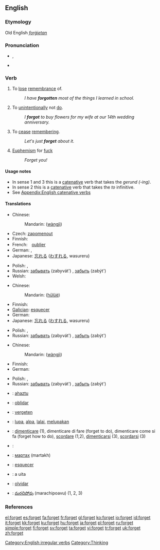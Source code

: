 ==English==

{{rank|author|authority|pleasant|861|forget|break|Roman|wise}}

===Etymology===
Old English ''[[forġietan]]''

===Pronunciation===
* {{IPA|/ˈfoːget/}}, {{SAMPA|/"fo:get/}}
* {{audio|en-us-forget.ogg|Audio (US)}}

===Verb===
{{en-verb|forgets|forgetting|forgot|forgotten}}

# {{transitive}} To [[lose]] [[remembrance]] of.
#: ''I have '''forgotten''' most of the things I learned in school.''
# {{transitive}} To [[unintentionally]] not [[do]].
#: ''I '''forgot''' to buy flowers for my wife at our 14th wedding anniversary.''
# {{intransitive}} To [[cease]] [[remembering]].
#: ''Let's just '''forget''' about it.''
# {{rfv-sense}} [[Euphemism]] for [[fuck]]
#: ''Forget you!''

====Usage notes====
* In sense 1 and 3 this is a [[catenative]] verb that takes the ''gerund (-ing)''.
* In sense 2 this is a [[catenative]] verb that takes the ''to'' infinitive.
* See [[Appendix:English catenative verbs]]

====Translations====
{{trans-top|to lose remembrance of}}
* Chinese:
*:Mandarin: {{zh-ts|忘記|忘记}} ([[wàng]][[jì]])
* Czech: [[zapomenout]]
* Finnish: {{t+|fi|unohtaa}}
* French:　[[oublier]]
* German: {{t|de|verlernen}}, {{t+|de|vergessen}}
* Japanese: [[忘れる]] ([[わすれる]], wasureru)
{{trans-mid}}
* Polish: {{t|pl|zapominać}} {{impf}}, {{t|pl|zapomnieć}} {{pf}}
* Russian: [[забывать]] (zabyvát') {{impf}}, [[забыть]] (zabýt') {{pf}}
* Welsh: {{t-|cy|anghofio|xs=Welsh}}
{{trans-bottom}}

{{trans-top|to unintentionally not do}}
* Chinese:
*:Mandarin: {{zh-ts|忽略|忽略}} ([[hū]][[lüè]])
* Finnish: {{t+|fi|unohtaa}}
* [[Galician]]: [[esquecer]]
* German: {{t+|de|vergessen}}
* Japanese: [[忘れる]] ([[わすれる]], wasureru)
{{trans-mid}}
* Polish: {{t|pl|zapominać}} {{impf}}, {{t|pl|zapomnieć}} {{pf}}
* Russian: [[забывать]] (zabyvát') {{impf}}, [[забыть]] (zabýt') {{pf}}
{{trans-bottom}}

{{trans-top|to cease remembering}}
* Chinese:
*:Mandarin: {{zh-ts|忘記|忘记}} ([[wàng]][[jì]])
* Finnish: {{t+|fi|unohtaa}}
* German: {{t+|de|vergessen}}
{{trans-mid}}
* Polish: {{t|pl|zapominać}} {{impf}}, {{t|pl|zapomnieć}} {{pf}}
* Russian: [[забывать]] (zabyvát') {{impf}}, [[забыть]] (zabýt') {{pf}}
{{trans-bottom}}

{{checktrans}}
{{trans-top|translations to be checked}}
* {{ttbc|Basque}}: [[ahaztu]]
* {{ttbc|Catalan}}: [[oblidar]]
* {{ttbc|Dutch}}: [[vergeten]]
* {{ttbc|Indonesian}}: [[lupa]], [[alpa]], [[lalai]], [[lupa|melupakan]]
* {{ttbc|Italian}}: [[dimenticare]] (1), dimenticare di fare (forget to do), dimenticare come si fa (forget how to do), [[scordare]] (1,2), [[dimenticarsi]] (3), [[scordarsi]] (3)
* {{ttbc|Kurdish}}: {{KUchar|[[له‌بیربوون]]}}
* {{ttbc|Mongolian}}: [[мартах]] (martakh)
* {{ttbc|Portuguese}}: [[esquecer]]
* {{ttbc|Romanian}}: a uita
* {{ttbc|Spanish}}: [[olvidar]]
* {{ttbc|Telugu}}: [[మరచిపోవు]] (marachipoavu) (1, 2, 3)
{{trans-bottom}}

===References===
{{R:Century 1911}}
{{R:Webster 1913}}

[[Category:English irregular verbs]]
[[Category:Thinking]]

[[el:forget]]
[[es:forget]]
[[fa:forget]]
[[fr:forget]]
[[gl:forget]]
[[ko:forget]]
[[io:forget]]
[[id:forget]]
[[it:forget]]
[[kk:forget]]
[[ku:forget]]
[[hu:forget]]
[[ja:forget]]
[[pl:forget]]
[[ru:forget]]
[[simple:forget]]
[[fi:forget]]
[[sv:forget]]
[[ta:forget]]
[[vi:forget]]
[[tr:forget]]
[[uk:forget]]
[[zh:forget]]